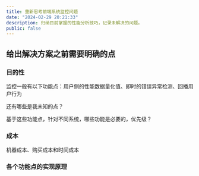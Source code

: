 ```yaml
---
title: 重新思考前端系统监控问题
date: "2024-02-29 20:21:33"
description: 归纳目前掌握的性能分析技巧，记录未解决的问题。
public: false
---
```


## 给出解决方案之前需要明确的点

### 目的性

监控一般有以下功能点：用户侧的性能数据量化值、即时的错误异常检测、回播用户行为

还有哪些是我未知的点？

基于这些功能点，针对不同系统，哪些功能是必要的，优先级？

### 成本

机器成本、购买成本和时间成本

### 各个功能点的实现原理

